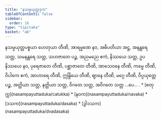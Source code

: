 ```yaml
---
title: "နသမ္ပယုတ္တဒုက"
tableOfContents: false
sidebar:
  order: 16
type: "tipitaka"
basket: "ab"
---
```



<DynamicBreadcrumb />

<Division number="512">

<Paragraph number="1763">
နသမ္ပယုတ္တပစ္စယာ ဟေတုယာ တီဏိ, အာရမ္မဏေ နဝ, အဓိပတိယာ အဋ္ဌ, အနန္တရေ သတ္တ, သမနန္တရေ သတ္တ, သဟဇာတေ ပဉ္စ, အညမညေ ဧကံ, နိဿယေ သတ္တ, ဥပနိဿယေ နဝ, ပုရေဇာတေ တီဏိ, ပစ္ဆာဇာတေ တီဏိ, အာသေဝနေ တီဏိ, ကမ္မေ တီဏိ, ဝိပါကေ ဧကံ, အာဟာရေ တီဏိ, ဣန္ဒြိယေ တီဏိ, ဈာနေ တီဏိ, မဂ္ဂေ တီဏိ, ဝိပ္ပယုတ္တေ ပဉ္စ, အတ္ထိယာ သတ္တ, နတ္ထိယာ သတ္တ, ဝိဂတေ သတ္တ, အဝိဂတေ သတ္တ …ပေ… .

</Paragraph>
</Division>

<TableOfContents>
* [စတုက္က](nasampayuttaduka/catukka)
* [နဝက](nasampayuttaduka/navaka)
* [ဒသက](nasampayuttaduka/dasaka)
* [ဒွါဒသက](nasampayuttaduka/dvadasaka)
</TableOfContents>